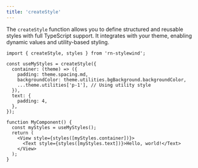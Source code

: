 ```yaml
---
title: 'createStyle'
---
```


The `createStyle` function allows you to define structured and reusable styles with full TypeScript support. It integrates with your theme, enabling dynamic values and utility-based styling.

```tsx
import { createStyle, styles } from 'rn-stylewind';

const useMyStyles = createStyle({
  container: (theme) => ({
    padding: theme.spacing.md,
    backgroundColor: theme.utilities.bgBackground.backgroundColor,
    ...theme.utilities['p-1'], // Using utility style
  }),
  text: {
    padding: 4,
  },
});

function MyComponent() {
  const myStyles = useMyStyles();
  return (
    <View style={styles([myStyles.container])}>
      <Text style={styles([myStyles.text])}>Hello, world!</Text>
    </View>
  );
}
```
